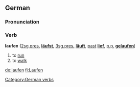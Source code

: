 ==German==
===Pronunciation===
{{IPA|[&#712;laufn&#809;]}}
===Verb===
'''laufen''' ([[second person|2]][[singular|sg.]][[present|pres.]] '''[[läufst]]''', [[third person|3]][[singular|sg.]][[present|pres.]] '''[[läuft]]''', [[past]] '''[[lief]]''', [[past participle|p.p.]] '''[[gelaufen]]''')

#to [[run]]
#to [[walk]]

[[Category:German verbs]]

[[de:laufen]]
[[fi:Laufen]]